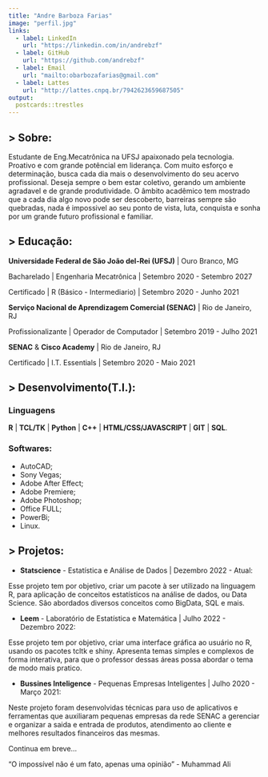 ```yaml
---
title: "Andre Barboza Farias"
image: "perfil.jpg"
links:
  - label: LinkedIn
    url: "https://linkedin.com/in/andrebzf"
  - label: GitHub
    url: "https://github.com/andrebzf"
  - label: Email
    url: "mailto:obarbozafarias@gmail.com"
  - label: Lattes
    url: "http://lattes.cnpq.br/7942623659687505"
output:
  postcards::trestles
---
```


## > Sobre:

  Estudante de Eng.Mecatrônica na UFSJ apaixonado pela tecnologia. Proativo e com grande potêncial em liderança. Com muito esforço e determinação, busca cada dia mais o desenvolvimento do seu acervo profissional. Deseja sempre o bem estar coletivo, gerando um ambiente agradavel e de grande produtividade. O âmbito acadêmico tem mostrado que a cada dia algo novo pode ser descoberto, barreiras sempre são quebradas, nada é impossivel ao seu ponto de vista, luta, conquista e sonha por um grande futuro profissional e familiar.

## > Educação:

**Universidade Federal de São João del-Rei (UFSJ)** \| Ouro Branco, MG

Bacharelado \| Engenharia Mecatrônica \| Setembro 2020 - Setembro 2027

Certificado \| R (Básico - Intermediario) \| Setembro 2020 - Junho 2021

**Serviço Nacional de Aprendizagem Comercial (SENAC)** \| Rio de Janeiro, RJ

Profissionalizante \| Operador de Computador \| Setembro 2019 - Julho 2021

**SENAC** & **Cisco Academy** \| Rio de Janeiro, RJ

Certificado \| I.T. Essentials \| Setembro 2020 - Maio 2021


## > Desenvolvimento(T.I.):

### Linguagens
**R** | **TCL/TK** | **Python** | **C++** | **HTML/CSS/JAVASCRIPT** | **GIT** | **SQL**.

### Softwares:
- AutoCAD;
- Sony Vegas;
- Adobe After Effect;
- Adobe Premiere;
- Adobe Photoshop; 
- Office FULL; 
- PowerBi;
- Linux.

## > Projetos:


- **Statscience** - Estatística e Análise de Dados | Dezembro 2022 - Atual:

Esse projeto tem por objetivo, criar um pacote à ser utilizado na linguagem R, para aplicação de conceitos estatísticos na análise de dados, ou Data Science. Sâo abordados diversos conceitos como BigData, SQL e mais.

- **Leem** - Laboratório de Estatística e Matemática | Julho 2022 - Dezembro 2022:

Esse projeto tem por objetivo, criar uma interface gráfica ao usuário no R, usando os pacotes tcltk e shiny. Apresenta temas simples e complexos de forma interativa, para que o professor dessas áreas possa abordar o tema de modo mais pratico.

- **Bussines Inteligence** - Pequenas Empresas Inteligentes | Julho 2020 - Março 2021:

Neste projeto foram desenvolvidas técnicas para uso de aplicativos e ferramentas que auxiliaram pequenas empresas da rede SENAC a gerenciar e organizar a saida e entrada de produtos, atendimento ao cliente e melhores resultados financeiros das mesmas.

Continua em breve...

"O impossível não é um fato, apenas uma opinião" - Muhammad Ali
